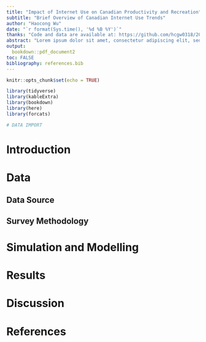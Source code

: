 ```yaml
---
title: "Impact of Internet Use on Canadian Productivity and Recreation"
subtitle: "Brief Overview of Canadian Internet Use Trends"
author: "Haocong Wu"
date: "`r format(Sys.time(), '%d %B %Y')`"
thanks: "Code and data are available at: https://github.com/hcgw0318/2018-Canadian-Internet-Use-Analysis"
abstract: "Lorem ipsum dolor sit amet, consectetur adipiscing elit, sed do eiusmod tempor incididunt ut labore et dolore magna aliqua. Ut enim ad minim veniam, quis nostrud exercitation ullamco laboris nisi ut aliquip ex ea commodo consequat. Duis aute irure dolor in reprehenderit in voluptate velit esse cillum dolore eu fugiat nulla pariatur. Excepteur sint occaecat cupidatat non proident, sunt in culpa qui officia deserunt mollit anim id est laborum."
output:
  bookdown::pdf_document2
toc: FALSE
bibliography: references.bib
---
```


```r
knitr::opts_chunk$set(echo = TRUE)

library(tidyverse)
library(kableExtra)
library(bookdown)
library(here)
library(forcats)
```

```r
# DATA IMPORT
```

# Introduction

# Data

## Data Source

## Survey Methodology

# Simulation and Modelling

# Results

# Discussion

# References

